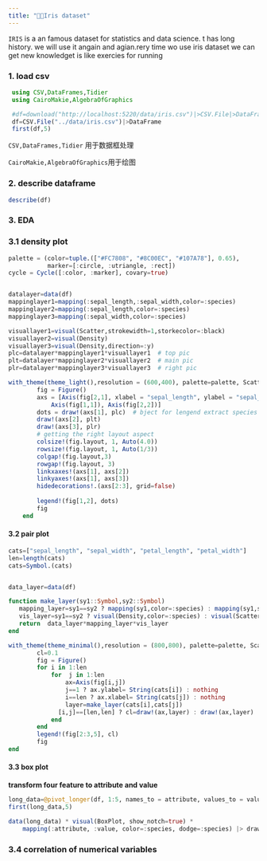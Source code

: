 ```yaml
---
title: "🌺🌸Iris dataset"
---
```


:::{.callout-note title="info"}

`IRIS` is a an famous dataset for statistics and data science. \r
it has long history. we will use it angain and agian.\r
erery time wo use iris dataset we can get new knowledge\r
it is like exercies for running

:::

### 1. load csv
```julia
 using CSV,DataFrames,Tidier
 using CairoMakie,AlgebraOfGraphics

 #df=download("http://localhost:5220/data/iris.csv")|>CSV.File|>DataFrame;
 df=CSV.File("../data/iris.csv")|>DataFrame
 first(df,5)
```

`CSV,DataFrames,Tidier` 用于数据框处理

`CairoMakie,AlgebraOfGraphics`用于绘图



### 2.  describe dataframe
```julia
describe(df)
```

### 3.  EDA 

### 3.1 density plot

```julia

palette = (color=tuple.(["#FC7808", "#8C00EC", "#107A78"], 0.65),
           marker=[:circle, :utriangle, :rect])
cycle = Cycle([:color, :marker], covary=true)


datalayer=data(df)
mappinglayer1=mapping(:sepal_length,:sepal_width,color=:species)
mappinglayer2=mapping(:sepal_length,color=:species)
mappinglayer3=mapping(:sepal_width,color=:species)

visuallayer1=visual(Scatter,strokewidth=1,storkecolor=:black)
visuallayer2=visual(Density)
visuallayer3=visual(Density,direction=:y)
plc=datalayer*mappinglayer1*visuallayer1  # top pic
plt=datalayer*mappinglayer2*visuallayer2  # main pic
plr=datalayer*mappinglayer3*visuallayer3  # right pic

with_theme(theme_light(),resolution = (600,400), palette=palette, Scatter=(cycle=cycle,)) do
        fig = Figure()
        axs = [Axis(fig[2,1], xlabel = "sepal_length", ylabel = "sepal_width"),
            Axis(fig[1,1]), Axis(fig[2,2])]
        dots = draw!(axs[1], plc)  # bject for lengend extract species info
        draw!(axs[2], plt)
        draw!(axs[3], plr)
        # getting the right layout aspect
        colsize!(fig.layout, 1, Auto(4.0))
        rowsize!(fig.layout, 1, Auto(1/3))
        colgap!(fig.layout,3)
        rowgap!(fig.layout, 3)
        linkxaxes!(axs[1], axs[2])
        linkyaxes!(axs[1], axs[3])
        hidedecorations!.(axs[2:3], grid=false)
        
        legend!(fig[1,2], dots)
        fig
    end

```

#### 3.2 pair plot 
```julia
cats=["sepal_length", "sepal_width", "petal_length", "petal_width"]
len=length(cats)
cats=Symbol.(cats)


data_layer=data(df)

function make_layer(sy1::Symbol,sy2::Symbol)
   mapping_layer=sy1==sy2 ? mapping(sy1,color=:species) : mapping(sy1,sy2,color=:species)
   vis_layer=sy1==sy2 ? visual(Density,color=:species) : visual(Scatter,color=:species,strokewidth=1,storkecolor=:black)
   return  data_layer*mapping_layer*vis_layer
end

with_theme(theme_minimal(),resolution = (800,800), palette=palette, Scatter=(cycle=cycle,)) do
        cl=0.1
        fig = Figure()
        for i in 1:len
            for  j in 1:len
                ax=Axis(fig[i,j])
                j==1 ? ax.ylabel= String(cats[i]) : nothing
                i==len ? ax.xlabel= String(cats[j]) : nothing
                layer=make_layer(cats[i],cats[j])
              [i,j]==[len,len] ? cl=draw!(ax,layer) : draw!(ax,layer)
            end
        end
        legend!(fig[2:3,5], cl)
        fig
end


```
#### 3.3 box plot 

**transform four feature to attribute and value**
```julia

long_data=@pivot_longer(df, 1:5, names_to = attribute, values_to = value,-species)
first(long_data,5)
```


```julia
data(long_data) * visual(BoxPlot, show_notch=true) *
    mapping(:attribute, :value, color=:species, dodge=:species) |> draw
```

### 3.4  correlation of numerical variables

```julia

```







